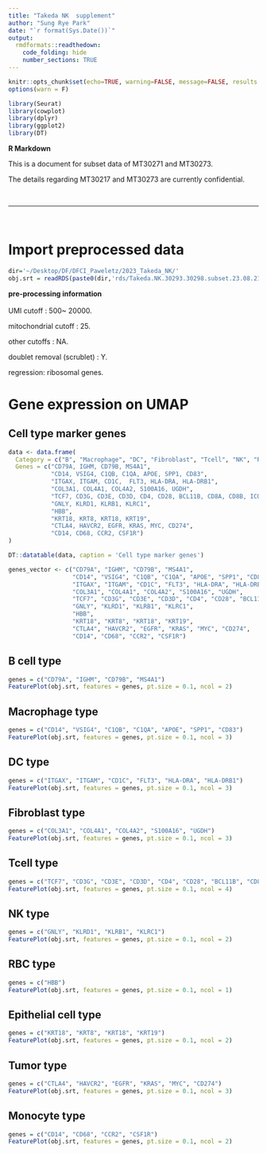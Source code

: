 ```yaml
--- 
title: "Takeda NK  supplement"
author: "Sung Rye Park"
date: "`r format(Sys.Date())`"
output:  
  rmdformats::readthedown: 
    code_folding: hide 
    number_sections: TRUE
--- 
```



<style> 
#TOC { 
  top: 1%; 
  opacity: 0.5; 
} 
#TOC:hover { 
  opacity: 1; 
} 
</style>

```r
knitr::opts_chunk$set(echo=TRUE, warning=FALSE, message=FALSE, results = 'asis')
options(warn = F)

library(Seurat)
library(cowplot)
library(dplyr)
library(ggplot2)
library(DT)
```

**R Markdown**

This is a document for subset data of MT30271 and MT30273.

The details regarding MT30217 and MT30273 are currently confidential.

<br>
<hr>
<br>

# Import preprocessed data
```r
dir='~/Desktop/DF/DFCI_Paweletz/2023_Takeda_NK/'
obj.srt = readRDS(paste0(dir,'rds/Takeda.NK.30293.30298.subset.23.08.21.rds'))
```

**pre-processing information**
<br>
<br>
UMI cutoff : 500~ 20000. 

mitochondrial cutoff : 25. 

other cutoffs : NA. 

doublet removal (scrublet) : Y. 

regression: ribosomal genes. 

# Gene expression on UMAP

## Cell type marker genes
```r
data <- data.frame(
  Category = c("B", "Macrophage", "DC", "Fibroblast", "Tcell", "NK", "RBC", "Epithelial", "Tumor", "Monocyte"),
  Genes = c("CD79A, IGHM, CD79B, MS4A1",
            "CD14, VSIG4, C1QB, C1QA, APOE, SPP1, CD83",
            "ITGAX, ITGAM, CD1C,  FLT3, HLA-DRA, HLA-DRB1",
            "COL3A1, COL4A1, COL4A2, S100A16, UGDH",
            "TCF7, CD3G, CD3E, CD3D, CD4, CD28, BCL11B, CD8A, CD8B, ICOS",
            "GNLY, KLRD1, KLRB1, KLRC1",
            "HBB",
            "KRT18, KRT8, KRT18, KRT19",
            "CTLA4, HAVCR2, EGFR, KRAS, MYC, CD274",
            "CD14, CD68, CCR2, CSF1R")
)

DT::datatable(data, caption = 'Cell type marker genes') 
```

```r
genes_vector <- c("CD79A", "IGHM", "CD79B", "MS4A1",
                  "CD14", "VSIG4", "C1QB", "C1QA", "APOE", "SPP1", "CD83",
                  "ITGAX", "ITGAM", "CD1C", "FLT3", "HLA-DRA", "HLA-DRB1",
                  "COL3A1", "COL4A1", "COL4A2", "S100A16", "UGDH",
                  "TCF7", "CD3G", "CD3E", "CD3D", "CD4", "CD28", "BCL11B", "CD8A", "CD8B", "ICOS",
                  "GNLY", "KLRD1", "KLRB1", "KLRC1",
                  "HBB",
                  "KRT18", "KRT8", "KRT18", "KRT19",
                  "CTLA4", "HAVCR2", "EGFR", "KRAS", "MYC", "CD274",
                  "CD14", "CD68", "CCR2", "CSF1R")
```


## B cell type
```r
genes = c("CD79A", "IGHM", "CD79B", "MS4A1")
FeaturePlot(obj.srt, features = genes, pt.size = 0.1, ncol = 2)
```

## Macrophage type
```r
genes = c("CD14", "VSIG4", "C1QB", "C1QA", "APOE", "SPP1", "CD83")
FeaturePlot(obj.srt, features = genes, pt.size = 0.1, ncol = 3)
```

## DC type
```r
genes = c("ITGAX", "ITGAM", "CD1C", "FLT3", "HLA-DRA", "HLA-DRB1")
FeaturePlot(obj.srt, features = genes, pt.size = 0.1, ncol = 3)
```

## Fibroblast type
```r
genes = c("COL3A1", "COL4A1", "COL4A2", "S100A16", "UGDH")
FeaturePlot(obj.srt, features = genes, pt.size = 0.1, ncol = 3)
```

## Tcell type
```r
genes = c("TCF7", "CD3G", "CD3E", "CD3D", "CD4", "CD28", "BCL11B", "CD8A", "CD8B", "ICOS")
FeaturePlot(obj.srt, features = genes, pt.size = 0.1, ncol = 4)
```

## NK type
```r
genes = c("GNLY", "KLRD1", "KLRB1", "KLRC1")
FeaturePlot(obj.srt, features = genes, pt.size = 0.1, ncol = 2)
```

## RBC type
```r
genes = c("HBB")
FeaturePlot(obj.srt, features = genes, pt.size = 0.1, ncol = 1)
```

## Epithelial cell type
```r
genes = c("KRT18", "KRT8", "KRT18", "KRT19")
FeaturePlot(obj.srt, features = genes, pt.size = 0.1, ncol = 2)
```

## Tumor type
```r
genes = c("CTLA4", "HAVCR2", "EGFR", "KRAS", "MYC", "CD274")
FeaturePlot(obj.srt, features = genes, pt.size = 0.1, ncol = 3)
```

## Monocyte type
```r
genes = c("CD14", "CD68", "CCR2", "CSF1R")
FeaturePlot(obj.srt, features = genes, pt.size = 0.1, ncol = 2)
```
